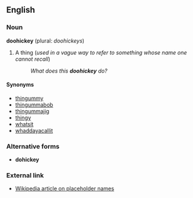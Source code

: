 ==English==

===Noun===
'''doohickey''' (plural: ''doohickeys'') 
#A thing (''used in a vague way to refer to something whose name one cannot recall'')
#:''What does this '''doohickey''' do?''

====Synonyms====
*[[thingummy]]
*[[thingummabob]]
*[[thingummajig]]
*[[thingy]]
*[[whatsit]]
*[[whaddayacallit]]

===Alternative forms===
*'''dohickey'''

===External link===
*[[w:Placeholder name|Wikipedia article on placeholder names]]